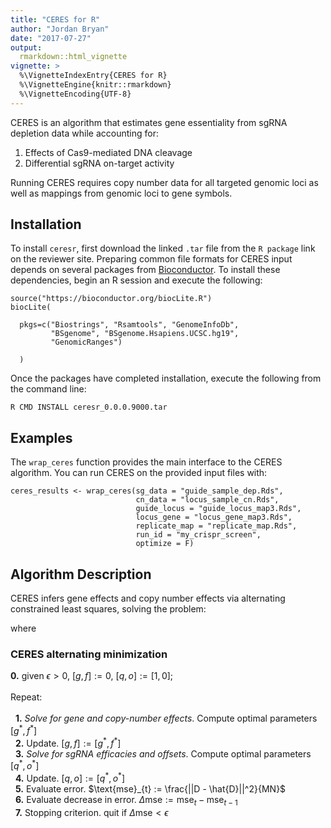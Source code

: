 ```yaml
---
title: "CERES for R"
author: "Jordan Bryan"
date: "2017-07-27"
output:
  rmarkdown::html_vignette
vignette: >
  %\VignetteIndexEntry{CERES for R}
  %\VignetteEngine{knitr::rmarkdown}
  %\VignetteEncoding{UTF-8}
---
```


CERES is an algorithm that estimates gene essentiality from sgRNA depletion data while accounting for:

1. Effects of Cas9-mediated DNA cleavage
2. Differential sgRNA on-target activity

Running CERES requires copy number data for all targeted genomic loci as well as mappings from genomic loci to gene symbols.

## Installation

To install `ceresr`, first download the linked `.tar` file from the `R package` link on the reviewer site. Preparing common file formats for CERES input depends on several packages from [Bioconductor](http://bioconductor.org). To install these dependencies, begin an R session and execute the following:

```
source("https://bioconductor.org/biocLite.R")
biocLite(

  pkgs=c("Biostrings", "Rsamtools", "GenomeInfoDb", 
         "BSgenome", "BSgenome.Hsapiens.UCSC.hg19", 
         "GenomicRanges")
         
  )
```

Once the packages have completed installation, execute the following from the command line:

```
R CMD INSTALL ceresr_0.0.0.9000.tar
```

## Examples

The `wrap_ceres` function provides the main interface to the CERES algorithm. You can run CERES on the provided input files with:

```
ceres_results <- wrap_ceres(sg_data = "guide_sample_dep.Rds", 
                            cn_data = "locus_sample_cn.Rds", 
                            guide_locus = "guide_locus_map3.Rds", 
                            locus_gene = "locus_gene_map3.Rds", 
                            replicate_map = "replicate_map.Rds", 
                            run_id = "my_crispr_screen", 
                            optimize = F)
```

## Algorithm Description

CERES infers gene effects and copy number effects via alternating constrained least squares, solving the problem:

\begin{equation*}
\begin{aligned}
& \underset{\hat{D}}{\text{minimize}}
& & \sum_{i = 1}^M \sum_{j = 1}^N (D_{ij} - \hat{D}_{ij})^2 + \lambda_g\sum_{j=1}^N\sum_{k=1}^K g_{kj}^2\\ \\
& \text{subject to}
& & 0 \leq q_i \leq 1, \; \; i = 1, \ldots, M \\
& & & f_j(C) \leq f_j(C'), \; \; \forall {C \geq C'} \in \mathbb{R}_{\geq 0}, \; \; j = 1, \dots , N
\end{aligned}
\end{equation*}

where

\begin{equation*}
\begin{aligned}
\hat{D}_{ij} = q_i\left(\sum_{k \in \mathcal{G}_i} ({h}_{k} + g_{kj}) + f_j\left(\textstyle\sum_{l \in \mathcal{C}_i}C_{lj}\right)\right) + o_i
\end{aligned}
\end{equation*}

### CERES alternating minimization 

| **0.** given $\epsilon > 0$, $[g, f] := 0$, $[q, o] := [1, 0]$;
|
| Repeat:
|
|   **1.** *Solve for gene and copy-number effects*. Compute optimal parameters $[g^*, f^*]$
|   **2.** Update. $[g, f] := [g^*, f^*]$
|   **3.** *Solve for sgRNA efficacies and offsets*. Compute optimal parameters $[q^*, o^*]$
|   **4.** Update. $[q, o] := [q^*, o^*]$
|   **5.** Evaluate error. $\text{mse}_{t} := \frac{||D - \hat{D}||^2}{MN}$
|   **6.** Evaluate decrease in error. $\Delta \text{mse} := \text{mse}_{t} - \text{mse}_{t-1}$
|   **7.** Stopping criterion. quit if $\Delta \text{mse} < \epsilon$